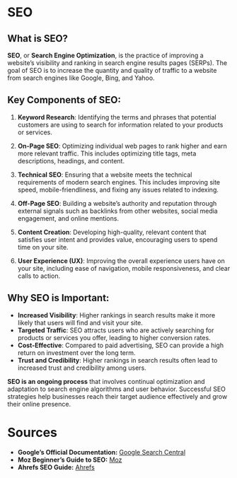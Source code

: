 # SEO

## What is SEO?

**SEO**, or **Search Engine Optimization**, is the practice of improving a website’s visibility and ranking in search engine results pages (SERPs). The goal of SEO is to increase the quantity and quality of traffic to a website from search engines like Google, Bing, and Yahoo.

## Key Components of SEO:

1. **Keyword Research**: Identifying the terms and phrases that potential customers are using to search for information related to your products or services.

2. **On-Page SEO**: Optimizing individual web pages to rank higher and earn more relevant traffic. This includes optimizing title tags, meta descriptions, headings, and content.

3. **Technical SEO**: Ensuring that a website meets the technical requirements of modern search engines. This includes improving site speed, mobile-friendliness, and fixing any issues related to indexing.

4. **Off-Page SEO**: Building a website’s authority and reputation through external signals such as backlinks from other websites, social media engagement, and online mentions.

5. **Content Creation**: Developing high-quality, relevant content that satisfies user intent and provides value, encouraging users to spend time on your site.

6. **User Experience (UX)**: Improving the overall experience users have on your site, including ease of navigation, mobile responsiveness, and clear calls to action.

## Why SEO is Important:

- **Increased Visibility**: Higher rankings in search results make it more likely that users will find and visit your site.
- **Targeted Traffic**: SEO attracts users who are actively searching for products or services you offer, leading to higher conversion rates.
- **Cost-Effective**: Compared to paid advertising, SEO can provide a high return on investment over the long term.
- **Trust and Credibility**: Higher rankings in search results often lead to increased trust and credibility among users.

**SEO is an ongoing process** that involves continual optimization and adaptation to search engine algorithms and user behavior. Successful SEO strategies help businesses reach their target audience effectively and grow their online presence.

# Sources
 - **Google’s Official Documentation:** [Google Search Central](https://support.google.com/webmasters/answer/7451184?hl=en)
 - **Moz Beginner’s Guide to SEO:** [Moz](https://moz.com/beginners-guide-to-seo)
 - **Ahrefs SEO Guide:** [Ahrefs](https://ahrefs.com/blog/seo-basics/)